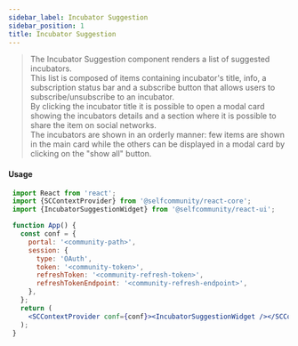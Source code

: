 ```yaml
---
sidebar_label: Incubator Suggestion
sidebar_position: 1
title: Incubator Suggestion
---
```


> The Incubator Suggestion component renders a list of suggested incubators.<br/>
This list is composed of items containing incubator's title, info, a subscription status bar and a subscribe button that allows users to subscribe/unsubscribe to an incubator.<br/>
By clicking the incubator title it is possible to open a modal card showing the incubators details and a section where it is possible to share the item on social networks.<br/>
The incubators are shown in an orderly manner: few items are shown in the main card while the others can be displayed in a modal card by clicking on the "show all" button.


<Logged><IncubatorSuggestion/></Logged>

#### Usage

```jsx
 import React from 'react';
 import {SCContextProvider} from '@selfcommunity/react-core';
 import {IncubatorSuggestionWidget} from '@selfcommunity/react-ui';

 function App() {
   const conf = {
     portal: '<community-path>',
     session: {
       type: 'OAuth',
       token: '<community-token>',
       refreshToken: '<community-refresh-token>',
       refreshTokenEndpoint: '<community-refresh-endpoint>',
     },
   };
   return (
     <SCContextProvider conf={conf}><IncubatorSuggestionWidget /></SCContextProvider>
   );
 }
```